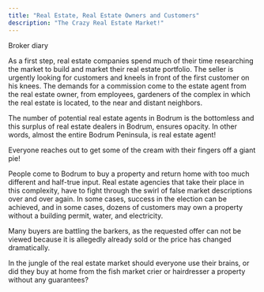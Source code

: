 ```yaml
---
title: "Real Estate, Real Estate Owners and Customers"
description: "The Crazy Real Estate Market!"
---
```


Broker diary

As a first step, real estate companies spend much of their time researching the market to build and market their real estate portfolio. The seller is urgently looking for customers and kneels in front of the first customer on his knees. The demands for a commission come to the estate agent from the real estate owner, from employees, gardeners of the complex in which the real estate is located, to the near and distant neighbors.

The number of potential real estate agents in Bodrum is the bottomless and this surplus of real estate dealers in Bodrum, ensures opacity. In other words, almost the entire Bodrum Peninsula, is real estate agent!

Everyone reaches out to get some of the cream with their fingers off a giant pie!

People come to Bodrum to buy a property and return home with too much different and half-true input. Real estate agencies that take their place in this complexity, have to fight through the swirl of false market descriptions over and over again. In some cases, success in the election can be achieved, and in some cases, dozens of customers may own a property without a building permit, water, and electricity.

Many buyers are battling the barkers, as the requested offer can not be viewed because it is allegedly already sold or the price has changed dramatically.

In the jungle of the real estate market should everyone use their brains, or did they buy at home from the fish market crier or hairdresser a property without any guarantees?